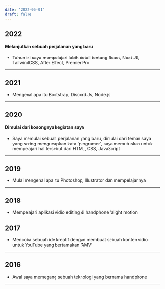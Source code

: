 ```yaml
---
date: '2022-05-01'
draft: false
---
```


## 2022

#### Melanjutkan sebuah perjalanan yang baru

- Tahun ini saya mempelajari lebih detail tentang React, Next JS, TailwindCSS, After Effect, Premier Pro

---

## 2021

- Mengenal apa itu Bootstrap, Discord.Js, Node.js

---

## 2020

#### Dimulai dari kosongnya kegiatan saya

- Saya memulai sebuah perjalanan yang baru, dimulai dari teman saya yang sering mengucapkan kata 'programer', saya memutuskan untuk mempelajari hal tersebut dari HTML, CSS, JavaScript

--- 

## 2019

- Mulai mengenal apa itu Photoshop, Illustrator dan mempelajarinya

---

## 2018

- Mempelajari aplikasi vidio editing di handphone 'alight motion'

## 2017

- Mencoba sebuah ide kreatif dengan membuat sebuah konten vidio untuk YouTube yang bertamakan 'AMV'

---

## 2016

- Awal saya memegang sebuah teknologi yang bernama handphone

---

